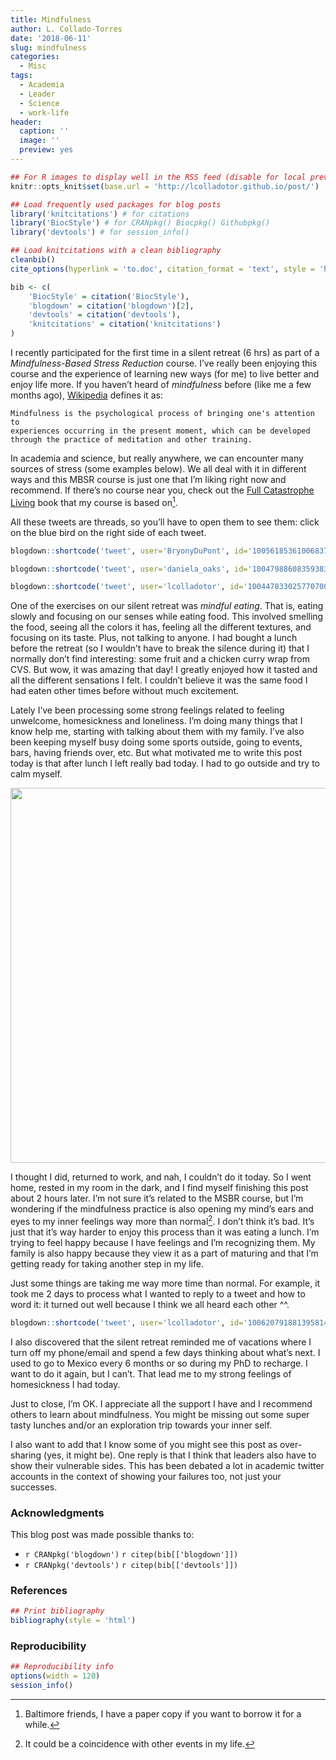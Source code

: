 ```yaml
---
title: Mindfulness
author: L. Collado-Torres
date: '2018-06-11'
slug: mindfulness
categories:
  - Misc
tags:
  - Academia
  - Leader
  - Science
  - work-life
header:
  caption: ''
  image: ''
  preview: yes
---
```


```r
## For R images to display well in the RSS feed (disable for local preview)
knitr::opts_knit$set(base.url = 'http://lcolladotor.github.io/post/')

## Load frequently used packages for blog posts
library('knitcitations') # for citations
library('BiocStyle') # for CRANpkg() Biocpkg() Githubpkg()
library('devtools') # for session_info()

## Load knitcitations with a clean bibliography
cleanbib()
cite_options(hyperlink = 'to.doc', citation_format = 'text', style = 'html')

bib <- c(
    'BiocStyle' = citation('BiocStyle'),
    'blogdown' = citation('blogdown')[2],
    'devtools' = citation('devtools'),
    'knitcitations' = citation('knitcitations')
)
```


I recently participated for the first time in a silent retreat (6 hrs) as part of a _Mindfulness-Based Stress Reduction_ course. I've really been enjoying this course and the experience of learning new ways (for me) to live better and enjoy life more. If you haven't heard of _mindfulness_ before (like me a few months ago), [Wikipedia](https://en.wikipedia.org/wiki/Mindfulness) defines it as:

```
Mindfulness is the psychological process of bringing one's attention to
experiences occurring in the present moment, which can be developed
through the practice of meditation and other training.
```

In academia and science, but really anywhere, we can encounter many sources of stress (some examples below). We all deal with it in different ways and this MBSR course is just one that I'm liking right now and recommend. If there's no course near you, check out the [Full Catastrophe Living](https://www.amazon.com/gp/product/B00C4BA3UK) book that my course is based on^[Baltimore friends, I have a paper copy if you want to borrow it for a while.].

All these tweets are threads, so you'll have to open them to see them: click on the blue bird on the right side of each tweet.

```r
blogdown::shortcode('tweet', user='BryonyDuPont', id='1005618536100683777')
```

```r
blogdown::shortcode('tweet', user='daniela_oaks', id='1004798860835938305')
```

```r
blogdown::shortcode('tweet', user='lcolladotor', id='1004478330257707008')
```

One of the exercises on our silent retreat was _mindful eating_. That is, eating slowly and focusing on our senses while eating food. This involved smelling the food, seeing all the colors it has, feeling all the different textures, and focusing on its taste. Plus, not talking to anyone. I had bought a lunch before the retreat (so I wouldn't have to break the silence during it) that I normally don't find interesting: some fruit and a chicken curry wrap from CVS. But wow, it was amazing that day! I greatly enjoyed how it tasted and all the different sensations I felt. I couldn't believe it was the same food I had eaten other times before without much excitement.

Lately I've been processing some strong feelings related to feeling unwelcome, homesickness and loneliness. I'm doing many things that I know help me, starting with talking about them with my family. I've also been keeping myself busy doing some sports outside, going to events, bars, having friends over, etc. But what motivated me to write this post today is that after lunch I left really bad today. I had to go outside and try to calm myself. 

![](http://lcolladotor.github.io/post/2018-06-11-mindfulness_files/2018-06-11_13.25.34.jpg){width=600px}

I thought I did, returned to work, and nah, I couldn't do it today. So I went home, rested in my room in the dark, and I find myself finishing this post about 2 hours later. I'm not sure it's related to the MSBR course, but I'm wondering if the mindfulness practice is also opening my mind's ears and eyes to my inner feelings way more than normal^[It could be a coincidence with other events in my life.]. I don't think it's bad. It's just that it's way harder to enjoy this process than it was eating a lunch. I'm trying to feel happy because I have feelings and I'm recognizing them. My family is also happy because they view it as a part of maturing and that I'm getting ready for taking another step in my life.

Just some things are taking me way more time than normal. For example, it took me 2 days to process what I wanted to reply to a tweet and how to word it: it turned out well because I think we all heard each other ^^. 

```r
blogdown::shortcode('tweet', user='lcolladotor', id='1006207918813958145')
```

I also discovered that the silent retreat reminded me of vacations where I turn off my phone/email and spend a few days thinking about what's next. I used to go to Mexico every 6 months or so during my PhD to recharge. I want to do it again, but I can't. That lead me to my strong feelings of homesickness I had today.

Just to close, I'm OK. I appreciate all the support I have and I recommend others to learn about mindfulness. You might be missing out some super tasty lunches and/or an exploration trip towards your inner self.

I also want to add that I know some of you might see this post as over-sharing (yes, it might be). One reply is that I think that leaders also have to show their vulnerable sides. This has been debated a lot in academic twitter accounts in the context of showing your failures too, not just your successes. 


### Acknowledgments


This blog post was made possible thanks to:

* `r CRANpkg('blogdown')` `r citep(bib[['blogdown']])`
* `r CRANpkg('devtools')` `r citep(bib[['devtools']])`

### References

```r
## Print bibliography
bibliography(style = 'html')
```

### Reproducibility

```r
## Reproducibility info
options(width = 120)
session_info()
```
